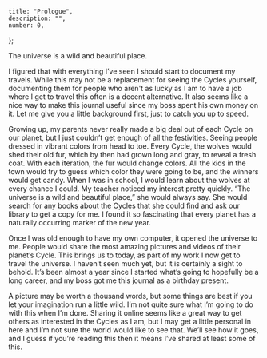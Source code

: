 
	title: "Prologue",
	description: "",
	number: 0,
};

<IntroQuote>The universe is a wild and beautiful place.</IntroQuote>

I figured that with everything I’ve seen I should start to document my travels. While this may not be a replacement for seeing the Cycles yourself, documenting them for people who aren't as lucky as I am to have a job where I get to travel this often is a decent alternative. It also seems like a nice way to make this journal useful since my boss spent his own money on it. Let me give you a little background first, just to catch you up to speed.

Growing up, my parents never really made a big deal out of each Cycle on our planet, but I just couldn’t get enough of all the festivities. Seeing people dressed in vibrant colors from head to toe. Every Cycle, the wolves would shed their old fur, which by then had grown long and gray, to reveal a fresh coat. With each iteration, the fur would change colors. All the kids in the town would try to guess which color they were going to be, and the winners would get candy. When I was in school, I would learn about the wolves at every chance I could. My teacher noticed my interest pretty quickly. “The universe is a wild and beautiful place,” she would always say. She would search for any books about the Cycles that she could find and ask our library to get a copy for me. I found it so fascinating that every planet has a naturally occurring marker of the new year.

Once I was old enough to have my own computer, it opened the universe to me. People would share the most amazing pictures and videos of their planet’s Cycle. This brings us to today, as part of my work I now get to travel the universe. I haven’t seen much yet, but it is certainly a sight to behold. It’s been almost a year since I started what’s going to hopefully be a long career, and my boss got me this journal as a birthday present.

A picture may be worth a thousand words, but some things are best if you let your imagination run a little wild. I’m not quite sure what I’m going to do with this when I’m done. Sharing it online seems like a great way to get others as interested in the Cycles as I am, but I may get a little personal in here and I’m not sure the world would like to see that. We’ll see how it goes, and I guess if you’re reading this then it means I’ve shared at least some of this.
